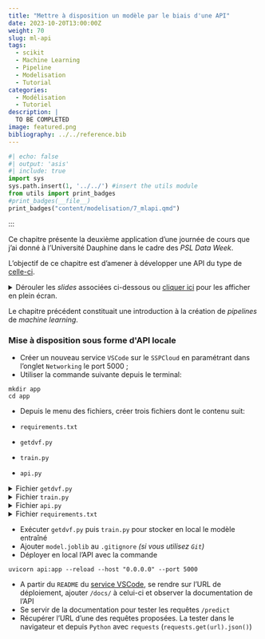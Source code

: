 ```yaml
---
title: "Mettre à disposition un modèle par le biais d'une API"
date: 2023-10-20T13:00:00Z
weight: 70
slug: ml-api
tags:
  - scikit
  - Machine Learning
  - Pipeline
  - Modelisation
  - Tutorial
categories:
  - Modélisation
  - Tutoriel
description: |
  TO BE COMPLETED
image: featured.png
bibliography: ../../reference.bib
---
```



```python
#| echo: false
#| output: 'asis'
#| include: true
import sys
sys.path.insert(1, '../../') #insert the utils module
from utils import print_badges
#print_badges(__file__)
print_badges("content/modelisation/7_mlapi.qmd")
```
:::


Ce chapitre présente la deuxième application
d'une journée de cours que j'ai
donné à l'Université Dauphine dans le cadre
des _PSL Data Week_. 

L'objectif de ce chapitre est d'amener à développer
une API du type de [celle-ci](dvf-simple-api.lab.sspcloud.fr).


<details>
<summary>
Dérouler les _slides_ associées ci-dessous ou [cliquer ici](https://linogaliana.github.io/dauphine-week-data/#/title-slide)
pour les afficher en plein écran.
</summary>


<div class="sourceCode" id="cb1"><pre class="sourceCode yaml code-with-copy"><code class="sourceCode yaml"></code><button title="Copy to Clipboard" class="code-copy-button"><i class="bi"></i></button></pre><iframe class="sourceCode yaml code-with-copy" src="https://linogaliana.github.io/dauphine-week-data/#/title-slide"></iframe></div>

</details>

Le chapitre précédent constituait une introduction à la création
de _pipelines_ de _machine learning_.


::: {.cell .markdown}
```{=html}
<div class="alert alert-success" role="alert">
<h3 class="alert-heading"><i class="fa-solid fa-pencil"></i> Mise à disposition sous forme d'API locale</h3>
```

- Créer un nouveau service `VSCode` sur le `SSPCloud` en paramétrant dans l'onglet
`Networking` le port 5000 ;
- Utiliser la commande suivante depuis le terminal:

```shell
mkdir app
cd app
```

- Depuis le menu des fichiers, créer trois fichiers dont le contenu
suit:

- `requirements.txt`
- `getdvf.py`
- `train.py`
- `api.py`


<details>
<summary>
Fichier `getdvf.py`
</summary>
Récupérer le contenu sur [cette page](https://raw.githubusercontent.com/linogaliana/python-datascientist/api/content/modelisation/getdvf.py)
</details>


<details>
<summary>
Fichier `train.py`
</summary>
Récupérer le contenu sur [cette page](https://raw.githubusercontent.com/linogaliana/python-datascientist/api/content/modelisation/train.py)
</details>

<details>
<summary>
Fichier `api.py`
</summary>
Récupérer le contenu sur [cette page](https://raw.githubusercontent.com/linogaliana/python-datascientist/api/content/modelisation/api.py)
</details>

<details>
<summary>
Fichier `requirements.txt`
</summary>
Récupérer le contenu sur [cette page](https://raw.githubusercontent.com/linogaliana/python-datascientist/api/content/modelisation/requirements_api.txt)
</details>


- Exécuter `getdvf.py` puis `train.py` pour stocker en local le modèle entraîné
- Ajouter `model.joblib` au `.gitignore` _(si vous utilisez `Git`)_
- Déployer en local l'API avec la commande

```shell
uvicorn api:app --reload --host "0.0.0.0" --port 5000
```

- A partir du `README` du [service VSCode](https://datalab.sspcloud.fr/my-services),
se rendre sur l'URL de déploiement, 
ajouter `/docs/` à celui-ci et observer la documentation de l'API 
- Se servir de la documentation pour tester les requêtes `/predict`
- Récupérer l'URL d'une des requêtes proposées. La tester dans le navigateur
et depuis `Python` avec `requests` (`requests.get(url).json()`)

```{=html}
</div>
```
:::
